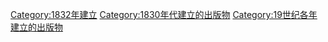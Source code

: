 {{Cat topic in year| topic=建立的出版物| year=1832}}

[[Category:1832年建立|Category:1832年建立]]
[[Category:1830年代建立的出版物|Category:1830年代建立的出版物]]
[[Category:19世纪各年建立的出版物|Category:19世纪各年建立的出版物]]